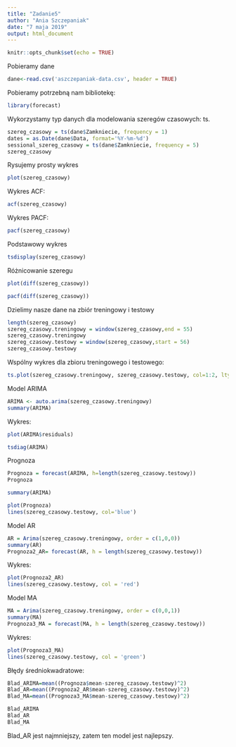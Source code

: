 ```yaml
---
title: "Zadanie5"
author: "Ania Szczepaniak"
date: "7 maja 2019"
output: html_document
---
```


```r
knitr::opts_chunk$set(echo = TRUE)
```

Pobieramy dane
```r
dane<-read.csv('aszczepaniak-data.csv', header = TRUE)
```
Pobieramy potrzebną nam bibliotekę:
```r
library(forecast)
```

Wykorzystamy typ danych dla modelowania szeregów czasowych: ts.

```r
szereg_czasowy = ts(dane$Zamkniecie, frequency = 1)
dates = as.Date(dane$Data, format='%Y-%m-%d')
sessional_szereg_czasowy = ts(dane$Zamkniecie, frequency = 5)
szereg_czasowy
```


Rysujemy prosty wykres

```r
plot(szereg_czasowy)
```

Wykres ACF:

```r
acf(szereg_czasowy)
```

Wykres PACF:
```r
pacf(szereg_czasowy)
```

Podstawowy wykres

```r

tsdisplay(szereg_czasowy)
```

Różnicowanie szeregu

```r
plot(diff(szereg_czasowy))
```

```r
pacf(diff(szereg_czasowy))
```


Dzielimy nasze dane na zbiór treningowy i testowy

```r
length(szereg_czasowy)
szereg_czasowy.treningowy = window(szereg_czasowy,end = 55)
szereg_czasowy.treningowy
szereg_czasowy.testowy = window(szereg_czasowy,start = 56)
szereg_czasowy.testowy
```

Wspólny wykres dla zbioru treningowego i testowego:

```r
ts.plot(szereg_czasowy.treningowy, szereg_czasowy.testowy, col=1:2, lty=c(1,2))
```

Model ARIMA

```r
ARIMA <- auto.arima(szereg_czasowy.treningowy)
summary(ARIMA)
```
Wykres:

```r
plot(ARIMA$residuals)
```

```r
tsdiag(ARIMA)
```

Prognoza

```r
Prognoza = forecast(ARIMA, h=length(szereg_czasowy.testowy))
Prognoza
```

```r
summary(ARIMA)
```


```r
plot(Prognoza)
lines(szereg_czasowy.testowy, col='blue')
```

Model AR

```r
AR = Arima(szereg_czasowy.treningowy, order = c(1,0,0))
summary(AR)
Prognoza2_AR= forecast(AR, h = length(szereg_czasowy.testowy))
```
Wykres:
```r
plot(Prognoza2_AR)
lines(szereg_czasowy.testowy, col = 'red')
```

Model MA
```r
MA = Arima(szereg_czasowy.treningowy, order = c(0,0,1))
summary(MA)
Prognoza3_MA = forecast(MA, h = length(szereg_czasowy.testowy))
```
Wykres:
```r
plot(Prognoza3_MA)
lines(szereg_czasowy.testowy, col = 'green')
```

Błędy średniokwadratowe:

```r
Blad_ARIMA=mean((Prognoza$mean-szereg_czasowy.testowy)^2)
Blad_AR=mean((Prognoza2_AR$mean-szereg_czasowy.testowy)^2)
Blad_MA=mean((Prognoza3_MA$mean-szereg_czasowy.testowy)^2)

Blad_ARIMA
Blad_AR
Blad_MA
```

Blad_AR jest najmniejszy, zatem ten model jest najlepszy.